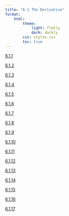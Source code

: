 ```yaml
---
title: "6.1 The Derivative"
format:
    html:
        theme:
            light: flatly
            dark: darkly
        css: styles.css
        toc: true
---
```

                                          
[6.1.1](./6.1.1.qmd)
                                          
[6.1.2](./6.1.2.qmd)
                                          
[6.1.3](./6.1.3.qmd)
                                          
[6.1.4](./6.1.4.qmd)
                                          
[6.1.5](./6.1.5.qmd)
                                          
[6.1.6](./6.1.6.qmd)
                                          
[6.1.7](./6.1.7.qmd)
                                          
[6.1.8](./6.1.8.qmd)
                                          
[6.1.9](./6.1.9.qmd)
                                          
[6.1.10](./6.1.10.qmd)
                                          
[6.1.11](./6.1.11.qmd)
                                          
[6.1.12](./6.1.12.qmd)
                                          
[6.1.13](./6.1.13.qmd)
                                          
[6.1.14](./6.1.14.qmd)
                                          
[6.1.15](./6.1.15.qmd)
                                          
[6.1.16](./6.1.16.qmd)
                                          
[6.1.17](./6.1.17.qmd)